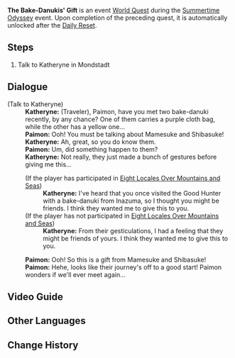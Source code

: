 {{Quest Infobox
|id            = 79035
|image         = Adventurers' Guild Mondstadt.png
|type          = World
|event_name    = Summertime Odyssey
|summary       = <!-- editor written summary. quest description goes to dialogue -->
|requirement   = 
|characters    = Katheryne (Mondstadt); Paimon; Traveler
|startLocation = [[City of Mondstadt]], [[Mondstadt]]
|region        = Mondstadt
|area          = Starfell Valley
|prev          = Bake-Danuki Wanderlust
|other         = {{Card|Crystal Core|5}}
}}
'''The Bake-Danukis' Gift''' is an event [[World Quest]] during the [[Summertime Odyssey]] event. Upon completion of the preceding quest, it is automatically unlocked after the [[Daily Reset]].

==Steps==
# Talk to Katheryne in Mondstadt

==Dialogue==
{{Quest Description|Mondstadt's Katheryne has a gift to pass on to you. It seems to have come from dancing bake-danuki...?}}
{{Dialogue start}}
;(Talk to Katheryne)
:'''Katheryne:''' (Traveler), Paimon, have you met two bake-danuki recently, by any chance? One of them carries a purple cloth bag, while the other has a yellow one...
:'''Paimon:''' Ooh! You must be talking about Mamesuke and Shibasuke!
:'''Katheryne:''' Ah, great, so you do know them.
:'''Paimon:''' Um, did something happen to them?
:'''Katheryne:''' Not really, they just made a bunch of gestures before giving me this...
:;(If the player has participated in [[Eight Locales Over Mountains and Seas]])
::'''Katheryne:''' I've heard that you once visited the Good Hunter with a bake-danuki from Inazuma, so I thought you might be friends. I think they wanted me to give this to you.
:;(If the player has not participated in [[Eight Locales Over Mountains and Seas]])<!-- also seems to also be glitched, because I got this line but did participate in the eight locales event -->
::'''Katheryne:''' From their gesticulations, I had a feeling that they might be friends of yours. I think they wanted me to give this to you.
:'''Paimon:''' Ooh! So this is a gift from Mamesuke and Shibasuke!
:'''Paimon:''' Hehe, looks like their journey's off to a good start! Paimon wonders if we'll ever meet again...
{{Dialogue end}}

==Video Guide==
{{EVT
|video1   = https://youtu.be/n_KV5cbRy-A
|caption1 = Quick Guide: Bake-Danuki's Gift
}}

==Other Languages==
{{Other Languages
|en      = The Bake-Danukis' Gift
|zhs     = 妖狸的赠礼
|zhs_rm  = Yāolí de Zènglǐ
|zht     = 妖狸的贈禮
|zht_rm  = Yāolí de Zènglǐ
|zh_tl   = Bake-Danukis' Gift
|ja      = 妖狸からのプレゼント
|ja_rm   = Youri kara no Purezento
|ja_tl   = Present from the Spirit Raccoon Dogs
|ko      = 너구리 요괴의 선물
|ko_rm   = Neoguri Yogoe-ui Seonmul
|ko_tl   = Raccoon Monster's Gift
|es      = El obsequio de los tanuki
|es_tl   = The Tanukis' Gift
|fr      = Le cadeau du Bake-danuki
|fr_tl   = The Bake-Danuki's Gift<!--yes it's singular here-->
|ru      = Подарок бакэ-дануки
|ru_tl   = 
|th      = ของขวัญของ Bake-Danuki
|th_rm   = 
|th_tl   = 
|vi      = Quà Tặng Của Bake-Danuki
|vi_tl   = 
|de      = Das Geschenk des Bakedanuki
|de_tl   = The Gift of the Bake-Danuki
|id      = Hadiah dari Bake Danuki
|id_tl   = Gift from Bake Danuki
|pt      = Presente dos Bake-Danuki
|pt_tl   = 
}}

==Change History==
{{Change History|2.8}}
